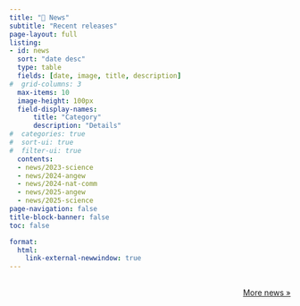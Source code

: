 ```yaml
---
title: "📣 News"
subtitle: "Recent releases"
page-layout: full
listing: 
- id: news
  sort: "date desc"
  type: table
  fields: [date, image, title, description]
#  grid-columns: 3
  max-items: 10
  image-height: 100px
  field-display-names: 
      title: "Category"
      description: "Details"
#  categories: true
#  sort-ui: true
#  filter-ui: true
  contents: 
  - news/2023-science
  - news/2024-angew
  - news/2024-nat-comm  
  - news/2025-angew
  - news/2025-science
page-navigation: false
title-block-banner: false
toc: false

format:
  html:
    link-external-newwindow: true
---
```



##  

:::{#news}
:::

<p align="right">[More news »](/more-news.qmd#media)</p>


